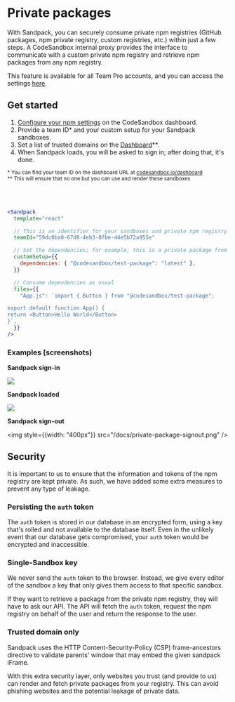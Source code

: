 # Private packages

With Sandpack, you can securely consume private npm registries (GitHub packages, npm private registry, custom registries, etc.) within just a few steps. A CodeSandbox internal proxy provides the interface to communicate with a custom private npm registry and retrieve npm packages from any npm registry. 

This feature is available for all Team Pro accounts, and you can access the settings [here](https://codesandbox.io/dashboard/settings/npm-registry).

## Get started

1. [Configure your npm settings](https://codesandbox.io/docs/learn/sandboxes/custom-npm-registry) on the CodeSandbox dashboard.
2. Provide a team ID* and your custom setup for your Sandpack sandboxes.
3. Set a list of trusted domains on the [Dashboard](https://codesandbox.io/dashboard/)**.
4. When Sandpack loads, you will be asked to sign in; after doing that, it's done.

<small>* You can find your team ID on the dashboard URL at [codesandbox.io/dashboard](https://codesandbox.io/dashboard/)</small>
<br/>
<small>** This will ensure that no one but you can use and render these sandboxes</small>

<br/><br/>

```jsx
<Sandpack
  template="react"

  // This is an identifier for your sandboxes and private npm registry
  teamId="59dc0ba8-67d8-4eb3-8fbe-44e5b72a955e"

  // Set the dependencies; for example, this is a private package from GitHub packages
  customSetup={{
    dependencies: { "@codesandbox/test-package": "latest" },
  }}

  // Consume dependencies as usual
  files={{
    "App.js": `import { Button } from "@codesandbox/test-package";

export default function App() {
return <Button>Hello World</Button>
}`,
  }}
/>

```

### Examples (screenshots)

**Sandpack sign-in**

<img src="/docs/private-package-signin.png" />

**Sandpack loaded**

<img src="/docs/private-package-loaded.png" />

**Sandpack sign-out**

<img style={{width: "400px"}} src="/docs/private-package-signout.png" />

## Security

It is important to us to ensure that the information and tokens of the npm registry are kept private. As such, we have added some extra measures to prevent any type of leakage.

### Persisting the `auth` token

The `auth` token is stored in our database in an encrypted form, using a key that's rolled and not available to the database itself. Even in the unlikely event that our database gets compromised, your `auth` token would be encrypted and inaccessible.

### Single-Sandbox key

We never send the `auth` token to the browser. Instead, we give every editor of the sandbox a key that only gives them access to that specific sandbox.

If they want to retrieve a package from the private npm registry, they will have to ask our API. The API will fetch the `auth` token, request the npm registry on behalf of the user and return the response to the user.

### Trusted domain only

Sandpack uses the HTTP Content-Security-Policy (CSP) frame-ancestors directive to validate parents' window that may embed the given sandpack iFrame.

With this extra security layer, only websites you trust (and provide to us) can render and fetch private packages from your registry. This can avoid phishing websites and the potential leakage of private data.

